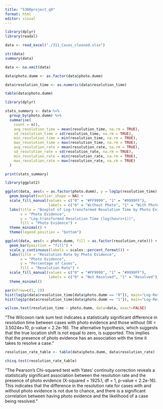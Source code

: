 ```yaml
---
title: "5300project_q9"
format: html
editor: visual
---
```


```r
library(dplyr)
library(readxl)

data <- read_excel("./311_Cases_cleaned.xlsx")

```

```r
str(data)
summary(data)

data <- na.omit(data)

data$photo.dumm <- as.factor(data$photo.dumm)

data$resolution_time <- as.numeric(data$resolution_time)

```

```r
table(data$photo.dumm)
```

```r
library(dplyr)

stats_summary <- data %>%
  group_by(photo.dumm) %>%
  summarise(
    count = n(),
    avg_resolution_time = mean(resolution_time, na.rm = TRUE),
    sd_resolution_time = sd(resolution_time, na.rm = TRUE),
    min_resolution_time = min(resolution_time, na.rm = TRUE),
    max_resolution_time = max(resolution_time, na.rm = TRUE),
    avg_resolution_rate = mean(resolution_rate, na.rm = TRUE),
    sd_resolution_rate = sd(resolution_rate, na.rm = TRUE),
    min_resolution_rate = min(resolution_rate, na.rm = TRUE),
    max_resolution_rate = max(resolution_rate, na.rm = TRUE)
  )

print(stats_summary)

```

```r
library(ggplot2)

ggplot(data, aes(x = as.factor(photo.dumm), y = log1p(resolution_time), fill = as.factor(photo.dumm))) +
  geom_boxplot(outlier.shape = NA) +  
  scale_fill_manual(values = c("0" = "#FF9999", "1" = "#9999FF"), 
                    labels = c("0" = "Without Photo", "1" = "With Photo")) +
  labs(title = "Boxplot of Log-transformed Resolution Time by Photo Evidence",
       x = "Photo Evidence",
       y = "Log-transformed Resolution Time (log(hours+1))",
       fill = "Photo Evidence") +
  theme_minimal() +
  theme(legend.position = "bottom") 


```

```r
ggplot(data, aes(x = photo.dumm, fill = as.factor(resolution_rate))) +
  geom_bar(position = "fill") +
  scale_y_continuous(labels = scales::percent_format()) +
  labs(title = "Resolution Rate by Photo Evidence",
       x = "Photo Evidence",
       y = "Percentage of Cases",
       fill = "Resolution Rate") +
  scale_fill_manual(values = c("0" = "#FF9999", "1" = "#9999FF"),
                    labels = c("0" = "Not Resolved", "1" = "Resolved")) +
  theme_minimal()

```

```r
par(mfrow=c(1, 2))  
hist(log1p(data$resolution_time[data$photo.dumm == "0"]), main="Log-Resolution Time Without Photo")
hist(log1p(data$resolution_time[data$photo.dumm == "1"]), main="Log-Resolution Time With Photo")

wilcox.test(resolution_time ~ photo.dumm, data=data, exact=FALSE)


```

"The Wilcoxon rank sum test indicates a statistically significant difference in resolution time between cases with photo evidence and those without (W = 3.5024e+10, p-value \< 2.2e-16). The alternative hypothesis, which suggests that the true location shift is not equal to zero, is supported. This implies that the presence of photo evidence has an association with the time it takes to resolve a case."

```r
resolution_rate_table <- table(data$photo.dumm, data$resolution_rate)

chisq.test(resolution_rate_table)

```

"The Pearson's Chi-squared test with Yates' continuity correction reveals a statistically significant association between the resolution rate and the presence of photo evidence (X-squared = 1925.1, df = 1, p-value \< 2.2e-16). This indicates that the difference in the resolution rate for cases with and without photo evidence is not due to chance, and there is a significant correlation between having photo evidence and the likelihood of a case being resolved."
